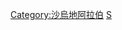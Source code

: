 {{Catnav|頁面分類|地理|国家|亚洲国家|沙烏地阿拉伯}}
{{Catnav|頁面分類|地理|各國地理|各國城市}}
{{Catnav|頁面分類|各種主題的頁面分類|按國家分類|各國地理|各國城市}}
{{Catnav|頁面分類|人类社会|城市|各國城市}}
{{Commons category|Cities in Saudi Arabia}}

[[Category:沙烏地阿拉伯|Category:沙烏地阿拉伯]]
[[Category:各國城市|S]]